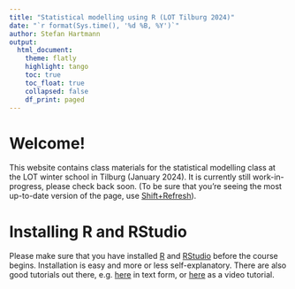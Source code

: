 ```yaml
---
title: "Statistical modelling using R (LOT Tilburg 2024)"
date: "`r format(Sys.time(), '%d %B, %Y')`"
author: Stefan Hartmann
output: 
  html_document:
    theme: flatly
    highlight: tango
    toc: true
    toc_float: true
    collapsed: false
    df_print: paged
---
```


# Welcome!

This website contains class materials for the statistical modelling class at the LOT winter school in Tilburg (January 2024). It is currently still work-in-progress, please check back soon. (To be sure that you're seeing the most up-to-date version of the page, use [Shift+Refresh](https://www.howtogeek.com/672607/how-to-hard-refresh-your-web-browser-to-bypass-your-cache/)).


# Installing R and RStudio

Please make sure that you have installed [R](https://www.r-project.org/) and [RStudio](https://posit.co/download/rstudio-desktop/) before the course begins. Installation is easy and more or less self-explanatory. There are also good tutorials out there, e.g. [here](https://rstudio-education.github.io/hopr/starting.html) in text form, or [here](https://milton-the-cat.rocks/learnr/r/r_getting_started/#section-installing-r-and-rstudio) as a video tutorial.






